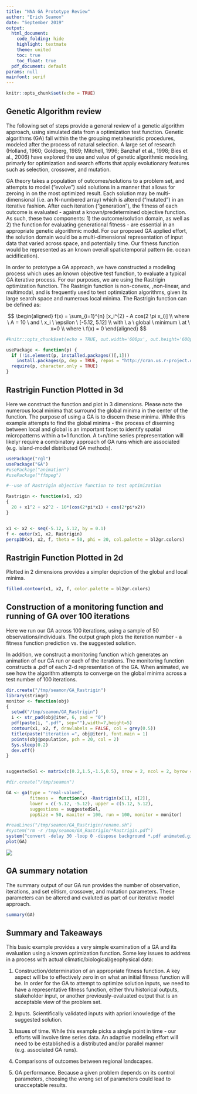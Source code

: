 ```yaml
---
title: "NNA GA Prototype Review"
author: "Erich Seamon"
date: "September 2019"
output:
  html_document:
    code_folding: hide
    highlight: textmate
    theme: united
    toc: true
    toc_float: true
  pdf_document: default
params: null
mainfont: serif
---
```

 


```r
knitr::opts_chunk$set(echo = TRUE)
```


## Genetic Algorithm review

The following set of steps provide a general review of a genetic algorithm approach, using simulated data from a optimization test function.  Genetic algorithms (GA) fall within the the grouping metaheuristic procedures, modeled after the process of natural selection.  A large set of research (Holland, 1960; Goldberg, 1989; Mitchell, 1996; Banzhaf et al., 1998; Bies et al., 2006) have explored the use and value of genetic algorithmic modeling, primarly for optimization and search efforts that apply evolutionary features such as selection, crossover, and mutation.

GA theory takes a population of outcomes/solutions to a problem set, and attempts to model ("evolve") said solutions in a manner that allows for zeroing in on the most optimized result.  Each solution may be multi-dimensional (i.e. an N-numbered array) which is altered ("mutated") in an iterative fashion.  After each iteration ("generation"), the fitness of each outcome is evaluated - against a known/predetermined objective function. As such, these two components: 1) the outcome/solution domain, as well as 2) the function for evaluating generational fitness - are essential in an appropriate genetic algorithmic model. For our proposed GA applied effort, the solution domain would be a multi-dimensional representation of input data that varied across space, and potentially time.  Our fitness function would be represented as an known overall spatiotemporal pattern (ie. ocean acidification).  

In order to prototype a GA approach, we have constructed a modeling process which uses an known objective test function, to evaluate a typical GA iterative process.  For our purposes, we are using the Rastrigin optimization function.  The Rastrigin function is non-convex, ,non-linear, and multimodal, and is frequently used to test optimization algorithms, given its large search space and numerous local minima.  The Rastrigin function can be defined as:



$$
\begin{aligned}
f(x) = \sum_{i=1}^{n} [x_i^{2} - A cos(2 \pi x_i)]
\\
where \ A = 10 \ and \ x_i \ \epsilon \ [-5.12, 5.12]
\\
with \ a \ global \ minimum \ at \ x=0
\\
where \ f(x) = 0
\end{aligned}
$$





```r

#knitr::opts_chunk$set(echo = TRUE, out.width='600px', out.height='600px', dpi=200)

usePackage <- function(p) {
  if (!is.element(p, installed.packages()[,1]))
    install.packages(p, dep = TRUE, repos = "http://cran.us.r-project.org")
  require(p, character.only = TRUE)
}

```

## Rastrigin Function Plotted in 3d

Here we construct the function and plot in 3 dimensions.  Please note the numerous local minima that surround the global minima in the center of the function.  The purpose of using a GA is to discern these minima.  While this example attempts to find the global minima - the process of diserning between local and global is an important facet to identify spatial micropatterns within a t=1 function. A t+n/time series prepresentation will likelyr require a combinatory approach of GA runs which are associated (e.g. island-model distributed GA methods).

```r

usePackage("rgl")
usePackage("GA")
#usePackage("animation")
#usePackage("ffmpeg")

#--use of Rastrigin objective function to test optimization

Rastrigin <- function(x1, x2)
{
  20 + x1^2 + x2^2 - 10*(cos(2*pi*x1) + cos(2*pi*x2))
}


x1 <- x2 <- seq(-5.12, 5.12, by = 0.1)
f <- outer(x1, x2, Rastrigin)
persp3D(x1, x2, f, theta = 50, phi = 20, col.palette = bl2gr.colors)

```

## Rastrigin Function Plotted in 2d

Plotted in 2 dimensions provides a simpler depiction of the global and local minima.

```r

filled.contour(x1, x2, f, color.palette = bl2gr.colors)

```

## Construction of a monitoring function and running of GA over 100 iterations

Here we run our GA across 100 iterations, using a sample of 50 observations/individuals. The output graph plots the iteration number - a fitness function prediction vs. the suggested solution.

In addition, we construct a monitoring function which generates an animation of our GA run or each of the iterations.  The monitoring function constructs a .pdf of each 2-d representation of the GA.  When animated, we see how the algorithm attempts to converge on the global minima across a test number of 100 iterations.



```r

dir.create("/tmp/seamon/GA_Rastrigin")
library(stringr)
monitor <- function(obj) 
{ 
  setwd("/tmp/seamon/GA_Rastrigin")
  i <- str_pad(obj@iter, 6, pad = "0")
  pdf(paste(i, ".pdf", sep=""),width=7,height=5)
  contour(x1, x2, f, drawlabels = FALSE, col = grey(0.5))
  title(paste("iteration =", obj@iter), font.main = 1)
  points(obj@population, pch = 20, col = 2)
  Sys.sleep(0.2)
  dev.off()
}


suggestedSol <- matrix(c(0.2,1.5,-1.5,0.5), nrow = 2, ncol = 2, byrow = TRUE)

#dir.create("/tmp/seamon")

GA <- ga(type = "real-valued", 
         fitness =  function(x) -Rastrigin(x[1], x[2]),
         lower = c(-5.12, -5.12), upper = c(5.12, 5.12), 
         suggestions = suggestedSol,
         popSize = 50, maxiter = 100, run = 100, monitor = monitor)

#readLines("/tmp/seamon/GA_Rastrigin/rename.sh")
#system("rm -r /tmp/seamon/GA_Rastrigin/*Rastrigin.pdf")
system("convert -delay 30 -loop 0 -dispose background *.pdf animated.gif")
plot(GA)

```

![](/tmp/seamon/GA_Rastrigin/animated.gif)



## GA summary notation

The summary output of our GA run provides the number of observation, iterations, and set elitism, crossover, and mutation parameters.  These parameters can be altered and evaluted as part of our iterative model approach. 

```r

summary(GA)

```


## Summary and Takeaways

This basic example provides a very simple examination of a GA and its evaluation using a known optimization function.  Some key issues to address in a process with actual climatic/biological/geophysical data:

1. Construction/determination of an appropriate fitness function.  A key aspect will be to effectively zero in on what an initial fitness function will be.  In order for the GA to attempt to optimize solution inputs, we need to have a representative fitness function, either thru historical outputs, stakeholder input, or another previously-evaluated output that is an acceptable view of the problem set.

2. Inputs.  Scientifically validated inputs with apriori knowledge of the suggested solution.

3. Issues of time.  While this example picks a single point in time - our efforts will involve time series data.  An adaptive modeling effort will need to be established is a distributed and/or parallel manner (e.g. associated GA runs).

4. Comparisons of outcomes between regional landscapes.

5. GA performance. Because a given problem depends on its control parameters, choosing the wrong set of parameters could lead to unacceptable results. 


